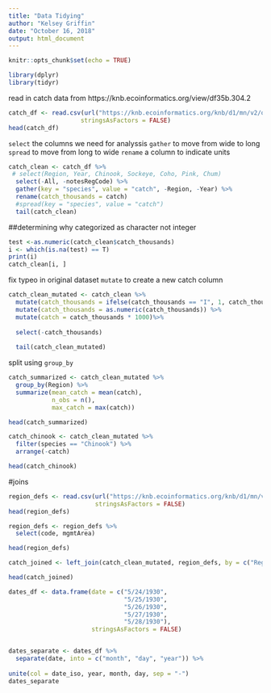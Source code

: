 ```yaml
---
title: "Data Tidying"
author: "Kelsey Griffin"
date: "October 16, 2018"
output: html_document
---
```


```r
knitr::opts_chunk$set(echo = TRUE)
```
```r
library(dplyr)
library(tidyr)
```

read in catch data from https://knb.ecoinformatics.org/view/df35b.304.2

```r
catch_df <- read.csv(url("https://knb.ecoinformatics.org/knb/d1/mn/v2/object/df35b.302.1", method = "libcurl"),
                    stringsAsFactors = FALSE)
head(catch_df)
```

`select` the columns we need for analyssis
`gather` to move from wide to long
`spread` to move from long to wide
`rename` a column to indicate units

```r
catch_clean <- catch_df %>%
 # select(Region, Year, Chinook, Sockeye, Coho, Pink, Chum)
  select(-All, -notesRegCode) %>% 
  gather(key = "species", value = "catch", -Region, -Year) %>% 
  rename(catch_thousands = catch)
  #spread(key = "species", value = "catch")
  tail(catch_clean)
```

##determining why categorized as character not integer
```r
test <-as.numeric(catch_clean$catch_thousands)
i <- which(is.na(test) == T)
print(i)
catch_clean[i, ]
```

fix typeo in original dataset
`mutate` to create a new catch column

```r
catch_clean_mutated <- catch_clean %>% 
  mutate(catch_thousands = ifelse(catch_thousands == "I", 1, catch_thousands))%>% 
  mutate(catch_thousands = as.numeric(catch_thousands)) %>% 
  mutate(catch = catch_thousands * 1000)%>% 
  
  select(-catch_thousands)
  
  tail(catch_clean_mutated)
```

split using `group_by`

```r
catch_summarized <- catch_clean_mutated %>% 
  group_by(Region) %>%
  summarize(mean_catch = mean(catch),
            n_obs = n(),
            max_catch = max(catch))

head(catch_summarized)
```

```r
catch_chinook <- catch_clean_mutated %>% 
  filter(species == "Chinook") %>% 
  arrange(-catch)

head(catch_chinook)

```


#joins

```r
region_defs <- read.csv(url("https://knb.ecoinformatics.org/knb/d1/mn/v2/object/df35b.303.1", method = "libcurl"),
                        stringsAsFactors = FALSE)
head(region_defs)


```


```r
region_defs <- region_defs %>% 
  select(code, mgmtArea)

head(region_defs)

```

```r
catch_joined <- left_join(catch_clean_mutated, region_defs, by = c("Region" = "code"))

head(catch_joined)


```

```r
dates_df <- data.frame(date = c("5/24/1930",
                                "5/25/1930",
                                "5/26/1930",
                                "5/27/1930",
                                "5/28/1930"),
                       stringsAsFactors = FALSE)



```

```r
dates_separate <- dates_df %>% 
  separate(date, into = c("month", "day", "year")) %>% 
  
unite(col = date_iso, year, month, day, sep = "-")
dates_separate

```
